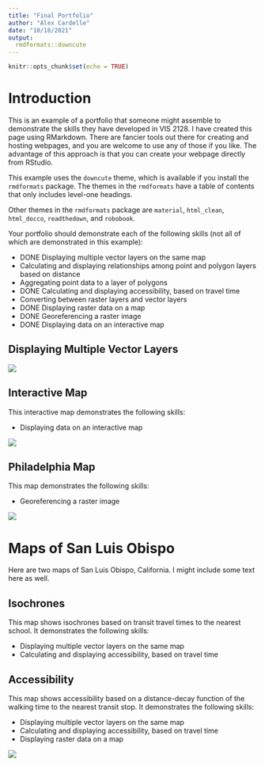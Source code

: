 ```yaml
---
title: "Final Portfolio"
author: "Alex Cardelle"
date: "10/18/2021"
output: 
  rmdformats::downcute
---
```


```r
knitr::opts_chunk$set(echo = TRUE)
```

# Introduction

This is an example of a portfolio that someone might assemble to demonstrate the skills they have developed in VIS 2128. I have created this page using RMarkdown. There are fancier tools out there for creating and hosting webpages, and you are welcome to use any of those if you like. The advantage of this approach is that you can create your webpage directly from RStudio.

This example uses the `downcute` theme, which is available if you install the `rmdformats` package. The themes in the `rmdformats` have a table of contents that only includes level-one headings.

Other themes in the `rmdformats` package are `material`, `html_clean`, `html_docco`, `readthedown`, and `robobook`.  

Your portfolio should demonstrate each of the following skills (not all of which are demonstrated in this example):

* DONE Displaying multiple vector layers on the same map
* Calculating and displaying relationships among point and polygon layers based on distance
* Aggregating point data to a layer of polygons
* DONE Calculating and displaying accessibility, based on travel time
* Converting between raster layers and vector layers
* DONE Displaying raster data on a map
* DONE Georeferencing a raster image
* DONE Displaying data on an interactive map

## Displaying Multiple Vector Layers

[![](thumbnails/cambridge_playgrounds.png)](https://acardelle.github.io/portfolio/fullsize/cambridge_playgrounds.pdf){target="_blank"}

## Interactive Map
This interactive map demonstrates the following skills: 

* Displaying data on an interactive map

[![](thumbnails/LGBT_interactive.png)](https://acardelle.github.io/portfolio/fullsize/LGBT_interactive.html){target="_blank"}

## Philadelphia Map
This map demonstrates the following skills:

* Georeferencing a raster image

[![](thumbnails/philadelphia_small.png)](https://acardelle.github.io/portfolio/fullsize/Philadelphia_big.pdf){target="_blank"}

# Maps of San Luis Obispo
Here are two maps of San Luis Obispo, California. I might include some text here as well.

## Isochrones
This map shows isochrones based on transit travel times to the nearest school. It demonstrates the following skills:

* Displaying multiple vector layers on the same map
* Calculating and displaying accessibility, based on travel time

## Accessibility
This map shows accessibility based on a distance-decay function of the walking time to the nearest transit stop. It demonstrates the following skills:

* Displaying multiple vector layers on the same map
* Calculating and displaying accessibility, based on travel time
* Displaying raster data on a map

[![](thumbnails/Alex_4B.png)](https://acardelle.github.io/portfolio/fullsize/Alex_4B.pdf){target="_blank"}
